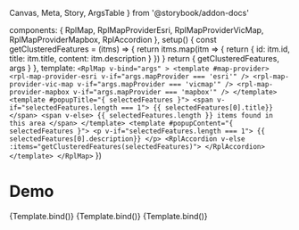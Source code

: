   Canvas,
  Meta,
  Story,
  ArgsTable
} from '@storybook/addon-docs'

  components: { RplMap, RplMapProviderEsri, RplMapProviderVicMap, RplMapProviderMapbox, RplAccordion },
  setup() {
    const getClusteredFeatures = (itms) => {
      return itms.map(itm => {
        return {
          id: itm.id,
          title: itm.title,
          content: itm.description
        }
      })
    }
    return {
      getClusteredFeatures,
      args
    }
  },
  template: `
    <RplMap
      v-bind="args"
    >
      <template #map-provider>
        <rpl-map-provider-esri v-if="args.mapProvider === 'esri'" />
        <rpl-map-provider-vic-map v-if="args.mapProvider === 'vicmap'" />
        <rpl-map-provider-mapbox v-if="args.mapProvider === 'mapbox'" />
      </template>
      <template #popupTitle="{ selectedFeatures }">
        <span v-if="selectedFeatures.length === 1">
          {{ selectedFeatures[0].title}}
        </span>
        <span v-else>
          {{ selectedFeatures.length }} items found in this area
        </span>
      </template>
      <template #popupContent="{ selectedFeatures }">
        <p v-if="selectedFeatures.length === 1">
          {{ selectedFeatures[0].description}}
        </p>
        <RplAccordion v-else :items="getClusteredFeatures(selectedFeatures)">
        </RplAccordion>
      </template>
    </RplMap>
  `
})

<Meta
  title='Maps/core'
  component={RplMap}
/>

# Demo

<ArgsTable of={RplMap} />

<Canvas>
  <Story
    name='Esri maps'
    args={{
      id: 'example',
      features: featureData,
      mapProvider: 'esri'
    }}
  >
    {Template.bind()}
  </Story>
  <Story
    name='VicMap maps'
    args={{
      id: 'example',
      mapProvider: 'vicmap',
      features: featureData,
      projection: 'EPSG:3857'
    }}
  >
    {Template.bind()}
  </Story>
  <Story
    name='Mapbox maps'
    args={{
      id: 'example',
      mapProvider: 'mapbox',
      features: featureData,
      projection: 'EPSG:3857'
    }}
  >
    {Template.bind()}
  </Story>
</Canvas>
